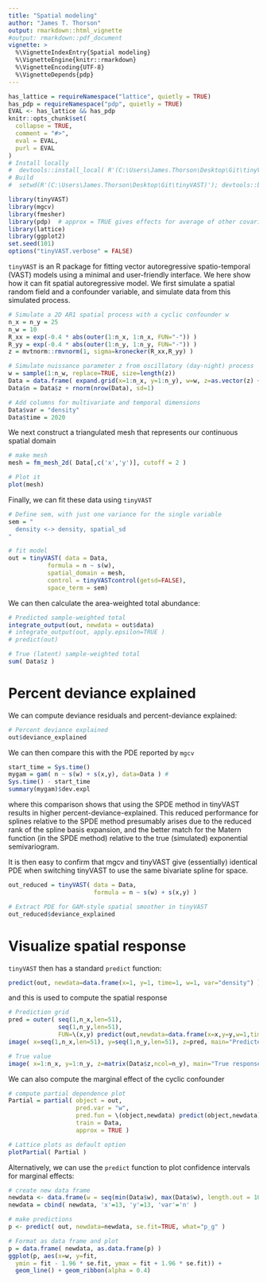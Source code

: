 ---
title: "Spatial modeling"
author: "James T. Thorson"
output: rmarkdown::html_vignette
#output: rmarkdown::pdf_document
vignette: >
  %\VignetteIndexEntry{Spatial modeling}
  %\VignetteEngine{knitr::rmarkdown}
  %\VignetteEncoding{UTF-8}
  %\VignetteDepends{pdp}
---

```{r, include = FALSE}
has_lattice = requireNamespace("lattice", quietly = TRUE)
has_pdp = requireNamespace("pdp", quietly = TRUE)
EVAL <- has_lattice && has_pdp
knitr::opts_chunk$set(
  collapse = TRUE,
  comment = "#>",
  eval = EVAL,
  purl = EVAL
)
# Install locally
#  devtools::install_local( R'(C:\Users\James.Thorson\Desktop\Git\tinyVAST)', force=TRUE )
# Build
#  setwd(R'(C:\Users\James.Thorson\Desktop\Git\tinyVAST)'); devtools::build_rmd("vignettes/spatial.Rmd"); rmarkdown::render( "vignettes/spatial.Rmd", rmarkdown::pdf_document())
```

```{r setup, echo=TRUE, warning=FALSE, message=FALSE}
library(tinyVAST)
library(mgcv)
library(fmesher)
library(pdp)  # approx = TRUE gives effects for average of other covariates
library(lattice)
library(ggplot2)
set.seed(101)
options("tinyVAST.verbose" = FALSE)
```

`tinyVAST` is an R package for fitting vector autoregressive spatio-temporal (VAST) models using a minimal and user-friendly interface.
We here show how it can fit spatial autoregressive model.  We first simulate a spatial random field and a confounder variable, and simulate data from this simulated process.

```{r, eval=TRUE, echo=TRUE, message=FALSE, fig.width=6, fig.height=6}
# Simulate a 2D AR1 spatial process with a cyclic confounder w
n_x = n_y = 25
n_w = 10
R_xx = exp(-0.4 * abs(outer(1:n_x, 1:n_x, FUN="-")) )
R_yy = exp(-0.4 * abs(outer(1:n_y, 1:n_y, FUN="-")) )
z = mvtnorm::rmvnorm(1, sigma=kronecker(R_xx,R_yy) )

# Simulate nuissance parameter z from oscillatory (day-night) process
w = sample(1:n_w, replace=TRUE, size=length(z))
Data = data.frame( expand.grid(x=1:n_x, y=1:n_y), w=w, z=as.vector(z) + cos(w/n_w*2*pi))
Data$n = Data$z + rnorm(nrow(Data), sd=1)

# Add columns for multivariate and temporal dimensions
Data$var = "density"
Data$time = 2020
```

We next construct a triangulated mesh that represents our continuous spatial domain

```{r, eval=TRUE, echo=TRUE, message=FALSE, fig.width=6, fig.height=6}
# make mesh
mesh = fm_mesh_2d( Data[,c('x','y')], cutoff = 2 )

# Plot it
plot(mesh)
```

Finally, we can fit these data using `tinyVAST`
```{r, eval=TRUE, echo=TRUE, message=FALSE, fig.width=6, fig.height=6}
# Define sem, with just one variance for the single variable
sem = "
  density <-> density, spatial_sd
"

# fit model
out = tinyVAST( data = Data,
           formula = n ~ s(w),
           spatial_domain = mesh,
           control = tinyVASTcontrol(getsd=FALSE),
           space_term = sem)
```

We can then calculate the area-weighted total abundance:
```{r, eval=TRUE, echo=TRUE, message=FALSE, fig.width=6, fig.height=6}
# Predicted sample-weighted total
integrate_output(out, newdata = out$data)
# integrate_output(out, apply.epsilon=TRUE )
# predict(out)

# True (latent) sample-weighted total
sum( Data$z )
```


# Percent deviance explained

We can compute deviance residuals and percent-deviance explained:

```{r, eval=TRUE, echo=TRUE, message=FALSE, fig.width=6, fig.height=6}
# Percent deviance explained
out$deviance_explained
```

We can then compare this with the PDE reported by `mgcv`
```{r, eval=TRUE, echo=TRUE, message=FALSE, fig.width=6, fig.height=6}
start_time = Sys.time()
mygam = gam( n ~ s(w) + s(x,y), data=Data ) #
Sys.time() - start_time
summary(mygam)$dev.expl
```

where this comparison shows that using the SPDE method in tinyVAST results in higher percent-deviance-explained.  This reduced performance for splines relative to the SPDE method presumably arises due to the reduced rank of the spline basis expansion, and the better match for the Matern function (in the SPDE method) relative to the true (simulated) exponential semivariogram.

It is then easy to confirm that mgcv and tinyVAST give (essentially) identical PDE when switching tinyVAST to use the same bivariate spline for space.

```{r, eval=TRUE, echo=TRUE, message=FALSE, fig.width=6, fig.height=6}
out_reduced = tinyVAST( data = Data,
                        formula = n ~ s(w) + s(x,y) )

# Extract PDE for GAM-style spatial smoother in tinyVAST
out_reduced$deviance_explained
```

# Visualize spatial response

`tinyVAST` then has a standard `predict` function:
```{r, eval=TRUE, echo=TRUE, message=FALSE, fig.width=6, fig.height=6}
predict(out, newdata=data.frame(x=1, y=1, time=1, w=1, var="density") )
```

and this is used to compute the spatial response
```{r, eval=TRUE, echo=TRUE, message=FALSE, fig.width=6, fig.height=6}
# Prediction grid
pred = outer( seq(1,n_x,len=51),
              seq(1,n_y,len=51),
              FUN=\(x,y) predict(out,newdata=data.frame(x=x,y=y,w=1,time=1,var="density")) )
image( x=seq(1,n_x,len=51), y=seq(1,n_y,len=51), z=pred, main="Predicted response" )

# True value
image( x=1:n_x, y=1:n_y, z=matrix(Data$z,ncol=n_y), main="True response" )
```

We can also compute the marginal effect of the cyclic confounder
```{r, eval=TRUE, echo=TRUE, message=FALSE, fig.width=6, fig.height=6}
# compute partial dependence plot
Partial = partial( object = out,
                   pred.var = "w",
                   pred.fun = \(object,newdata) predict(object,newdata),
                   train = Data,
                   approx = TRUE )

# Lattice plots as default option
plotPartial( Partial )
```

Alternatively, we can use the `predict` function to plot confidence intervals for marginal effects:

```{r, eval=TRUE, echo=TRUE, message=FALSE, fig.width=6, fig.height=6}
# create new data frame
newdata <- data.frame(w = seq(min(Data$w), max(Data$w), length.out = 100))
newdata = cbind( newdata, 'x'=13, 'y'=13, 'var'='n' )

# make predictions
p <- predict( out, newdata=newdata, se.fit=TRUE, what="p_g" )

# Format as data frame and plot
p = data.frame( newdata, as.data.frame(p) )
ggplot(p, aes(x=w, y=fit,
  ymin = fit - 1.96 * se.fit, ymax = fit + 1.96 * se.fit)) +
  geom_line() + geom_ribbon(alpha = 0.4)
```
